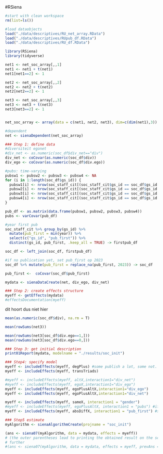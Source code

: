 #RSiena

```r
#start with clean workspace 
rm(list=ls())
```


```r
#load dataobjects
load("./data/descriptives/RU_net_array.RData")
load("./data/descriptives/RUpub_df.RData")
load("./data/descriptives/RU_df.RData")

library(RSiena)
library(tidyverse)
```


```r

net1 <- net_soc_array[,,1]
net1 <- net1 + t(net1)
net1[net1==2] <- 1

net2 <- net_soc_array[,,2]
net2 <- net2 + t(net2)
net2[net2==2] <- 1

net3 <- net_soc_array[,,3]
net3 <- net3 + t(net3)
net3[net3==2] <- 1


net_soc_array <- array(data = c(net1, net2, net3), dim=c(dim(net1),3))

```


```r
#dependent
net <- sienaDependent(net_soc_array)

### Step 1: define data
#diversiteit egonet
#div_net <- as.numeric(soc_df$div_net=="div")
div_net <- coCovar(as.numeric(soc_df$div))
div_ego <- coCovar(as.numeric(soc_df$div.ego))
```


```r
#pubs: time-varying
pubsw1 <- pubsw2 <- pubsw3 <- pubsw4 <- NA
for (i in 1:length(soc_df$gs_id)) {
  pubsw1[i] <- nrow(soc_staff_cit[(soc_staff_cit$gs_id == soc_df$gs_id[i]) & soc_staff_cit$year>=2010 & soc_staff_cit$year<=2012,])
  pubsw2[i] <- nrow(soc_staff_cit[(soc_staff_cit$gs_id == soc_df$gs_id[i]) & soc_staff_cit$year>=2013 & soc_staff_cit$year<=2015,])
  pubsw3[i] <- nrow(soc_staff_cit[(soc_staff_cit$gs_id == soc_df$gs_id[i]) & soc_staff_cit$year>=2016 & soc_staff_cit$year<=2018,])
  pubsw4[i] <- nrow(soc_staff_cit[(soc_staff_cit$gs_id == soc_df$gs_id[i]) & soc_staff_cit$year>=2019 & soc_staff_cit$year<=2021,])
}

pub_df <- as.matrix(data.frame(pubsw1, pubsw2, pubsw3, pubsw4))
pubs <- varCovar(pub_df)

#year first pub
soc_staff_cit %>% group_by(gs_id) %>%
  mutate(pub_first = min(year)) %>% 
  select(c("gs_id", "pub_first")) %>%
  distinct(gs_id, pub_first, .keep_all = TRUE) -> firstpub_df

soc_df <- left_join(soc_df, firstpub_df)

#if no publication yet, set pub_first op 2023
soc_df %>% mutate(pub_first = replace_na(pub_first, 2023)) -> soc_df

pub_first <-  coCovar(soc_df$pub_first)
```


```r
mydata <- sienaDataCreate(net, div_ego, div_net)
```


```r
### Step 2: create effects structure
myeff <- getEffects(mydata)
#effectsDocumentation(myeff)
```


dit hoort dus niet hier
```r
mean(as.numeric(soc_df$div), na.rm = T)

mean(rowSums(net3))

mean(rowSums(net3[soc_df$div.ego==1,]))
mean(rowSums(net3[soc_df$div.ego==0,]))
```

```r

### Step 3: get initial description
print01Report(mydata, modelname = "./results/soc_init")
```


```r
### Step4: specify model
myeff <- includeEffects(myeff, degPlus) #some publish a lot, some not. (interpretation: talent/luck? )
myeff <- includeEffects(myeff, transTriads)

#myeff <- includeEffects(myeff, altX,interaction1="div_net")
#myeff <- includeEffects(myeff, egoX,interaction1="div_ego")
myeff <- includeEffects(myeff, egoPlusAltX,interaction1="div_ego")
myeff <- includeEffects(myeff, egoPlusAltX,interaction1="div_net")
```


```r
myeff <- includeEffects(myeff, sameX, interaction1 = "gender")
#myeff <- includeEffects(myeff, egoPlusAltX, interaction1 = "pubs") #if you have many pubs, you will probably publish more per year? 
myeff <- includeEffects(myeff, absDiffX, interaction1 = "pub_first") #senior publishes with junior
```


```r
### Step5 estimate
myAlgorithm <- sienaAlgorithmCreate(projname = "soc_init")
```


```r
(ans <- siena07(myAlgorithm, data = mydata, effects = myeff))
# (the outer parentheses lead to printing the obtained result on the screen) if necessary, estimate
# further
#(ans <- siena07(myAlgorithm, data = mydata, effects = myeff, prevAns = ans))
```




